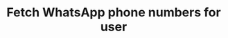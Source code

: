 ---
title: Fetch WhatsApp phone numbers for user
openapi: 'GET /api/v1/{persona}/integrations/whatsapp/fetch'
---